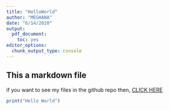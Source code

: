 ```yaml
---
title: "HelloWorld"
author: "MEGHANA"
date: "6/14/2020"
output: 
  pdf_document: 
    toc: yes
editor_options: 
  chunk_output_type: console
---
```

## This a markdown file

if you want to see my files in the github repo then,
[CLICK HERE](https://github.com/MEGHANA331/datasciencecoursera)

```r
print("Hello World")
```




